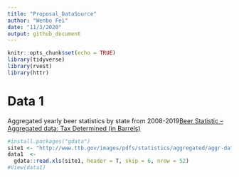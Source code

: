 ```yaml
---
title: "Proposal_DataSource"
author: "Wenbo Fei"
date: "11/3/2020"
output: github_document
---
```


```r
knitr::opts_chunk$set(echo = TRUE)
library(tidyverse)
library(rvest)
library(httr)

```

# Data 1
Aggregated yearly beer statistics by state from 2008-2019[Beer Statistic -- Aggregated data: Tax Determined (in Barrels)](https://www.ttb.gov/beer/statistics)
```r
#install.packages("gdata")
site1 <- "http://www.ttb.gov/images/pdfs/statistics/aggregated/aggr-data-beer_2008-2019.xlsx"
data1  <- 
  gdata::read.xls(site1, header = T, skip = 6, nrow = 52)
#View(data1)

```


